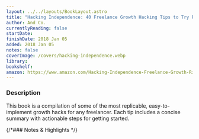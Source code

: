 ```yaml
---
layout: ../../layouts/BookLayout.astro
title: "Hacking Independence: 40 Freelance Growth Hacking Tips to Try Right Now"
author: And Co.
currentlyReading: false
startDate: 
finishDate: 2018 Jan 05
added: 2018 Jan 05
notes: false
coverImage: /covers/hacking-independence.webp
library: 
bookshelf:
amazon: https://www.amazon.com/Hacking-Independence-Freelance-Growth-Right/dp/1975923243
---
```


<ReadingTime
  startDate  = {frontmatter.startDate}
  finishDate = {frontmatter.finishDate}
/>

### Description
This book is a compilation of some of the most replicable, easy-to-implement growth hacks for any freelancer. Each tip includes a concise summary with actionable steps for getting started.

{/*### Notes & Highlights */}

<BuyBook
  library   = {frontmatter.library}
  bookshelf = {frontmatter.bookshelf}
  amazon    = {frontmatter.amazon}
/>
